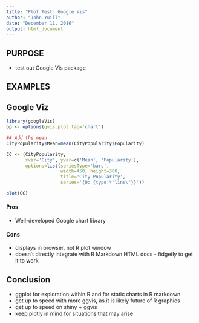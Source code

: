 ```yaml
---
title: "Plot Test: Google Vis"
author: "John Yuill"
date: "December 11, 2016"
output: html_document
---
```


## PURPOSE
* test out Google Vis package

## EXAMPLES


## Google Viz

```r
library(googleVis)
op <- options(gvis.plot.tag='chart')
```


```r
## Add the mean
CityPopularity$Mean=mean(CityPopularity$Popularity)

CC <- (CityPopularity,
       xvar='City', yvar=c('Mean', 'Popularity'),
       options=list(seriesType='bars',
                    width=450, height=300,
                    title='City Popularity',
                    series='{0: {type:\"line\"}}'))

plot(CC)

```

#### Pros
* Well-developed Google chart library

#### Cons
* displays in browser, not R plot window
* doesn't directly integrate with R Markdown HTML docs - fidgetly to get it to work

## Conclusion

* ggplot for exploration within R and for static charts in R markdown
* get up to speed with more ggvis, as it is likely future of R graphics
* get up to speed on shiny + ggvis
* keep plotly in mind for situations that may arise
